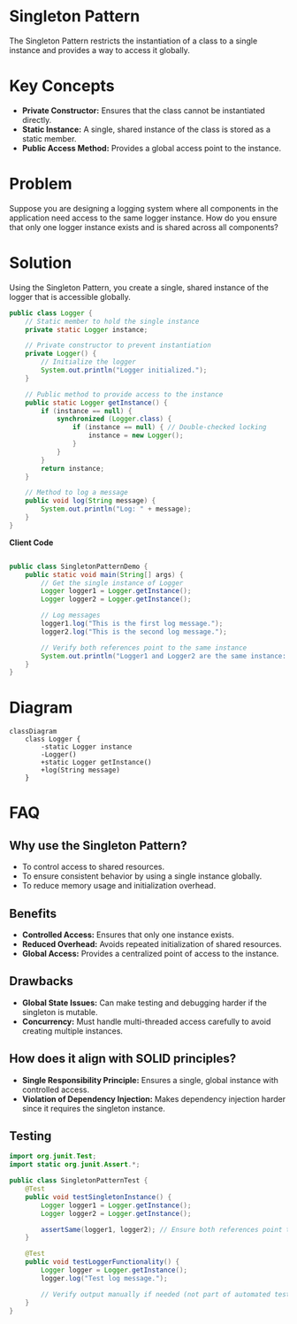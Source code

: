 # Singleton Pattern
The Singleton Pattern restricts the instantiation of a class to a single instance and provides a way to access it globally.

# Key Concepts
  - **Private Constructor:** Ensures that the class cannot be instantiated directly.
  - **Static Instance:** A single, shared instance of the class is stored as a static member.
  - **Public Access Method:** Provides a global access point to the instance.

# Problem
Suppose you are designing a logging system where all components in the application need access to the same logger instance.
How do you ensure that only one logger instance exists and is shared across all components?

# Solution
Using the Singleton Pattern, you create a single, shared instance of the logger that is accessible globally.

```java
public class Logger {
    // Static member to hold the single instance
    private static Logger instance;

    // Private constructor to prevent instantiation
    private Logger() {
        // Initialize the logger
        System.out.println("Logger initialized.");
    }

    // Public method to provide access to the instance
    public static Logger getInstance() {
        if (instance == null) {
            synchronized (Logger.class) {
                if (instance == null) { // Double-checked locking
                    instance = new Logger();
                }
            }
        }
        return instance;
    }

    // Method to log a message
    public void log(String message) {
        System.out.println("Log: " + message);
    }
}
```

**Client Code**

```java

public class SingletonPatternDemo {
    public static void main(String[] args) {
        // Get the single instance of Logger
        Logger logger1 = Logger.getInstance();
        Logger logger2 = Logger.getInstance();

        // Log messages
        logger1.log("This is the first log message.");
        logger2.log("This is the second log message.");

        // Verify both references point to the same instance
        System.out.println("Logger1 and Logger2 are the same instance: " + (logger1 == logger2));
    }
}
```

# Diagram

```mermaid
classDiagram
    class Logger {
        -static Logger instance
        -Logger()
        +static Logger getInstance()
        +log(String message)
    }
```

# FAQ

## Why use the Singleton Pattern?
  - To control access to shared resources.
  - To ensure consistent behavior by using a single instance globally.
  - To reduce memory usage and initialization overhead.

## Benefits
  - **Controlled Access:** Ensures that only one instance exists.
  - **Reduced Overhead:** Avoids repeated initialization of shared resources.
  - **Global Access:** Provides a centralized point of access to the instance.

## Drawbacks

  - **Global State Issues:** Can make testing and debugging harder if the singleton is mutable.
  - **Concurrency:** Must handle multi-threaded access carefully to avoid creating multiple instances.

## How does it align with SOLID principles?
  - **Single Responsibility Principle:** Ensures a single, global instance with controlled access.
  - **Violation of Dependency Injection:** Makes dependency injection harder since it requires the singleton instance.

## Testing

```java
import org.junit.Test;
import static org.junit.Assert.*;

public class SingletonPatternTest {
    @Test
    public void testSingletonInstance() {
        Logger logger1 = Logger.getInstance();
        Logger logger2 = Logger.getInstance();

        assertSame(logger1, logger2); // Ensure both references point to the same instance
    }

    @Test
    public void testLoggerFunctionality() {
        Logger logger = Logger.getInstance();
        logger.log("Test log message.");

        // Verify output manually if needed (not part of automated test)
    }
}
```